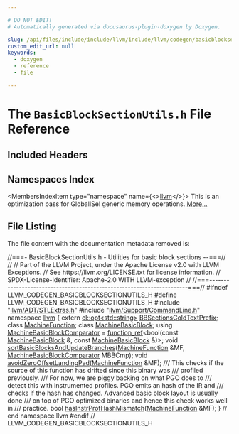 ```yaml
---

# DO NOT EDIT!
# Automatically generated via docusaurus-plugin-doxygen by Doxygen.

slug: /api/files/include/include/llvm/include/llvm/codegen/basicblocksectionutils-h
custom_edit_url: null
keywords:
  - doxygen
  - reference
  - file

---
```





# The `BasicBlockSectionUtils.h` File Reference

<DoxygenPage pluginConfig={pluginConfig}>



## Included Headers

<IncludesList>
<IncludesListItem
  filePath="llvm/ADT/STLExtras.h"
  permalink="/docs/api/files/include/include/llvm/include/llvm/adt/stlextras-h"
  isLocal="true" />
<IncludesListItem
  filePath="llvm/Support/CommandLine.h"
  permalink="/docs/api/files/include/include/llvm/include/llvm/support/commandline-h"
  isLocal="true" />
</IncludesList>

## Namespaces Index

<MembersIndex>

<MembersIndexItem
  type="namespace"
  name={<><a href="/docs/api/namespaces/llvm">llvm</a></>}>
This is an optimization pass for GlobalISel generic memory operations. <a href="/docs/api/namespaces/llvm/#details">More...</a>
</MembersIndexItem>

</MembersIndex>


## File Listing

The file content with the documentation metadata removed is:

<ProgramListing>

<Link id="l00001" /><CodeLine lineNumber="1"><span class="doxyHighlightComment">//===- BasicBlockSectionUtils.h - Utilities for basic block sections     --===//</span></CodeLine>
<Link id="l00002" /><CodeLine lineNumber="2"><span class="doxyHighlightComment">//</span></CodeLine>
<Link id="l00003" /><CodeLine lineNumber="3"><span class="doxyHighlightComment">// Part of the LLVM Project, under the Apache License v2.0 with LLVM Exceptions.</span></CodeLine>
<Link id="l00004" /><CodeLine lineNumber="4"><span class="doxyHighlightComment">// See https://llvm.org/LICENSE.txt for license information.</span></CodeLine>
<Link id="l00005" /><CodeLine lineNumber="5"><span class="doxyHighlightComment">// SPDX-License-Identifier: Apache-2.0 WITH LLVM-exception</span></CodeLine>
<Link id="l00006" /><CodeLine lineNumber="6"><span class="doxyHighlightComment">//</span></CodeLine>
<Link id="l00007" /><CodeLine lineNumber="7"><span class="doxyHighlightComment">//===----------------------------------------------------------------------===//</span></CodeLine>
<Link id="l00008" /><CodeLine lineNumber="8"></CodeLine>
<Link id="l00009" /><CodeLine lineNumber="9"><span class="doxyHighlightPreprocessor">#ifndef LLVM&#95;CODEGEN&#95;BASICBLOCKSECTIONUTILS&#95;H</span></CodeLine>
<Link id="l00010" /><CodeLine lineNumber="10"><span class="doxyHighlightPreprocessor">#define LLVM&#95;CODEGEN&#95;BASICBLOCKSECTIONUTILS&#95;H</span></CodeLine>
<Link id="l00011" /><CodeLine lineNumber="11"></CodeLine>
<Link id="l00012" /><CodeLine lineNumber="12"><span class="doxyHighlightPreprocessor">#include &quot;<a href="/docs/api/files/include/include/llvm/include/llvm/adt/stlextras-h">llvm/ADT/STLExtras.h</a>&quot;</span></CodeLine>
<Link id="l00013" /><CodeLine lineNumber="13"><span class="doxyHighlightPreprocessor">#include &quot;<a href="/docs/api/files/include/include/llvm/include/llvm/support/commandline-h">llvm/Support/CommandLine.h</a>&quot;</span></CodeLine>
<Link id="l00014" /><CodeLine lineNumber="14"></CodeLine>
<Link id="l00015" /><CodeLine lineNumber="15"><span class="doxyHighlightKeyword">namespace </span><span class="doxyHighlight"><a href="/docs/api/namespaces/llvm">llvm</a> &#123;</span></CodeLine>
<Link id="l00016" /><CodeLine lineNumber="16"></CodeLine>
<Link id="l00017" /><CodeLine lineNumber="17"><span class="doxyHighlightKeyword">extern</span><span class="doxyHighlight"> <a href="/docs/api/classes/llvm/cl/opt">cl::opt&lt;std::string&gt;</a> <a href="/docs/api/namespaces/llvm/#ada47e93839622848d23e6495c448161f">BBSectionsColdTextPrefix</a>;</span></CodeLine>
<Link id="l00018" /><CodeLine lineNumber="18"></CodeLine>
<Link id="l00019" /><CodeLine lineNumber="19"><span class="doxyHighlightKeyword">class </span><span class="doxyHighlight"><a href="/docs/api/classes/llvm/machinefunction">MachineFunction</a>;</span></CodeLine>
<Link id="l00020" /><CodeLine lineNumber="20"><span class="doxyHighlightKeyword">class </span><span class="doxyHighlight"><a href="/docs/api/classes/llvm/machinebasicblock">MachineBasicBlock</a>;</span></CodeLine>
<Link id="l00021" /><CodeLine lineNumber="21"></CodeLine>
<Link id="l00022" /><CodeLine lineNumber="22" lineLink="/docs/api/namespaces/llvm/#aed739b3ed37812f00feeec05c0c89c8a"><span class="doxyHighlightKeyword">using </span><span class="doxyHighlight"><a href="/docs/api/namespaces/llvm/#aed739b3ed37812f00feeec05c0c89c8a">MachineBasicBlockComparator</a> =</span></CodeLine>
<Link id="l00023" /><CodeLine lineNumber="23"><span class="doxyHighlight">    <a href="/docs/api/classes/llvm/function-ref">function&#95;ref</a>&lt;bool(</span><span class="doxyHighlightKeyword">const</span><span class="doxyHighlight"> <a href="/docs/api/classes/llvm/machinebasicblock">MachineBasicBlock</a> &amp;, </span><span class="doxyHighlightKeyword">const</span><span class="doxyHighlight"> <a href="/docs/api/classes/llvm/machinebasicblock">MachineBasicBlock</a> &amp;)&gt;;</span></CodeLine>
<Link id="l00024" /><CodeLine lineNumber="24"></CodeLine>
<Link id="l00025" /><CodeLine lineNumber="25"><span class="doxyHighlightKeywordType">void</span><span class="doxyHighlight"> <a href="/docs/api/namespaces/llvm/#afad2bbe677ba3de73946c95070c7cdb1">sortBasicBlocksAndUpdateBranches</a>(<a href="/docs/api/classes/llvm/machinefunction">MachineFunction</a> &amp;MF,</span></CodeLine>
<Link id="l00026" /><CodeLine lineNumber="26"><span class="doxyHighlight">                                      <a href="/docs/api/namespaces/llvm/#aed739b3ed37812f00feeec05c0c89c8a">MachineBasicBlockComparator</a> MBBCmp);</span></CodeLine>
<Link id="l00027" /><CodeLine lineNumber="27"></CodeLine>
<Link id="l00028" /><CodeLine lineNumber="28"><span class="doxyHighlightKeywordType">void</span><span class="doxyHighlight"> <a href="/docs/api/namespaces/llvm/#ad42ea8aa2115313dc7f1b793b049e0b1">avoidZeroOffsetLandingPad</a>(<a href="/docs/api/classes/llvm/machinefunction">MachineFunction</a> &amp;MF);</span></CodeLine>
<Link id="l00029" /><CodeLine lineNumber="29"></CodeLine>
<Link id="l00030" /><CodeLine lineNumber="30"><span class="doxyHighlightComment">/// This checks if the source of this function has drifted since this binary was</span></CodeLine>
<Link id="l00031" /><CodeLine lineNumber="31"><span class="doxyHighlightComment">/// profiled previously.</span></CodeLine>
<Link id="l00032" /><CodeLine lineNumber="32"><span class="doxyHighlightComment">/// For now, we are piggy backing on what PGO does to</span></CodeLine>
<Link id="l00033" /><CodeLine lineNumber="33"><span class="doxyHighlightComment">/// detect this with instrumented profiles.  PGO emits an hash of the IR and</span></CodeLine>
<Link id="l00034" /><CodeLine lineNumber="34"><span class="doxyHighlightComment">/// checks if the hash has changed.  Advanced basic block layout is usually done</span></CodeLine>
<Link id="l00035" /><CodeLine lineNumber="35"><span class="doxyHighlightComment">/// on top of PGO optimized binaries and hence this check works well in</span></CodeLine>
<Link id="l00036" /><CodeLine lineNumber="36"><span class="doxyHighlightComment">/// practice.</span></CodeLine>
<Link id="l00037" /><CodeLine lineNumber="37"><span class="doxyHighlightKeywordType">bool</span><span class="doxyHighlight"> <a href="/docs/api/namespaces/llvm/#a9758dcba3499ba13d2756537ffe9474b">hasInstrProfHashMismatch</a>(<a href="/docs/api/classes/llvm/machinefunction">MachineFunction</a> &amp;MF);</span></CodeLine>
<Link id="l00038" /><CodeLine lineNumber="38"></CodeLine>
<Link id="l00039" /><CodeLine lineNumber="39"><span class="doxyHighlight">&#125; </span><span class="doxyHighlightComment">// end namespace llvm</span></CodeLine>
<Link id="l00040" /><CodeLine lineNumber="40"></CodeLine>
<Link id="l00041" /><CodeLine lineNumber="41"><span class="doxyHighlightPreprocessor">#endif </span><span class="doxyHighlightComment">// LLVM&#95;CODEGEN&#95;BASICBLOCKSECTIONUTILS&#95;H</span></CodeLine>

</ProgramListing>


</DoxygenPage>
